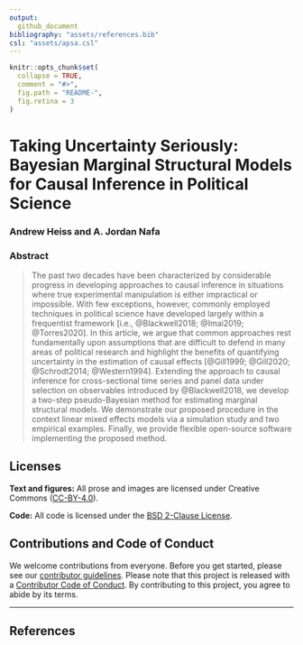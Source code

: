 ```yaml
---
output: 
  github_document
bibliography: "assets/references.bib"
csl: "assets/apsa.csl"
---
```


<!-- README.md is generated from README.Rmd. Please edit that file -->

```r
knitr::opts_chunk$set(
  collapse = TRUE,
  comment = "#>",
  fig.path = "README-",
  fig.retina = 3
)
```

# Taking Uncertainty Seriously: Bayesian Marginal Structural Models for Causal Inference in Political Science

### Andrew Heiss and A. Jordan Nafa

<!-- badges: start -->
<!-- badges: end -->

### Abstract

> The past two decades have been characterized by considerable progress in developing approaches to causal inference in situations where true experimental manipulation is either impractical or impossible. With few exceptions, however, commonly employed techniques in political science have developed largely within a frequentist framework [i.e., @Blackwell2018; @Imai2019; @Torres2020]. In this article, we argue that common approaches rest fundamentally upon assumptions that are difficult to defend in many areas of political research and highlight the benefits of quantifying uncertainty in the estimation of causal effects [@Gill1999; @Gill2020; @Schrodt2014; @Western1994]. Extending the approach to causal inference for cross-sectional time series and panel data under selection on observables introduced by @Blackwell2018, we develop a two-step pseudo-Bayesian method for estimating marginal structural models. We demonstrate our proposed procedure in the context linear mixed effects models via a simulation study and two empirical examples. Finally, we provide flexible open-source software implementing the proposed method.


## Licenses

**Text and figures:** All prose and images are licensed under Creative Commons ([CC-BY-4.0](http://creativecommons.org/licenses/by/4.0/)).

**Code:** All code is licensed under the [BSD 2-Clause License](LICENSE.md).


## Contributions and Code of Conduct

We welcome contributions from everyone. Before you get started, please see our [contributor guidelines](CONTRIBUTING.md). Please note that this project is released with a [Contributor Code of Conduct](https://contributor-covenant.org/version/2/0/CODE_OF_CONDUCT.html). By contributing to this project, you agree to abide by its terms.

---

## References
